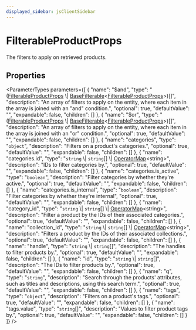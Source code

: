 ```yaml
---
displayed_sidebar: jsClientSidebar
---
```



# FilterableProductProps

The filters to apply on retrieved products.

## Properties

<ParameterTypes parameters={[
  {
    "name": "$and",
    "type": "([FilterableProductProps](internal.internal-1.ProductTypes.FilterableProductProps.mdx) \\| [BaseFilterable](../../DAL/interfaces/internal.internal-1.DAL.BaseFilterable.mdx)&#60;[FilterableProductProps](internal.internal-1.ProductTypes.FilterableProductProps.mdx)&#62;)[]",
    "description": "An array of filters to apply on the entity, where each item in the array is joined with an \"and\" condition.",
    "optional": true,
    "defaultValue": "",
    "expandable": false,
    "children": []
  },
  {
    "name": "$or",
    "type": "([FilterableProductProps](internal.internal-1.ProductTypes.FilterableProductProps.mdx) \\| [BaseFilterable](../../DAL/interfaces/internal.internal-1.DAL.BaseFilterable.mdx)&#60;[FilterableProductProps](internal.internal-1.ProductTypes.FilterableProductProps.mdx)&#62;)[]",
    "description": "An array of filters to apply on the entity, where each item in the array is joined with an \"or\" condition.",
    "optional": true,
    "defaultValue": "",
    "expandable": false,
    "children": []
  },
  {
    "name": "categories",
    "type": "`object`",
    "description": "Filters on a product's categories.",
    "optional": true,
    "defaultValue": "",
    "expandable": false,
    "children": []
  },
  {
    "name": "categories.id",
    "type": "`string` \\| `string`[] \\| [OperatorMap](../../internal/types/internal.OperatorMap.mdx)&#60;string&#62;",
    "description": "IDs to filter categories by.",
    "optional": true,
    "defaultValue": "",
    "expandable": false,
    "children": []
  },
  {
    "name": "categories.is_active",
    "type": "`boolean`",
    "description": "Filter categories by whether they're active.",
    "optional": true,
    "defaultValue": "",
    "expandable": false,
    "children": []
  },
  {
    "name": "categories.is_internal",
    "type": "`boolean`",
    "description": "Filter categories by whether they're internal",
    "optional": true,
    "defaultValue": "",
    "expandable": false,
    "children": []
  },
  {
    "name": "category_id",
    "type": "`string` \\| `string`[] \\| [OperatorMap](../../internal/types/internal.OperatorMap.mdx)&#60;string&#62;",
    "description": "Filter a product by the IDs of their associated categories.",
    "optional": true,
    "defaultValue": "",
    "expandable": false,
    "children": []
  },
  {
    "name": "collection_id",
    "type": "`string` \\| `string`[] \\| [OperatorMap](../../internal/types/internal.OperatorMap.mdx)&#60;string&#62;",
    "description": "Filters a product by the IDs of their associated collections.",
    "optional": true,
    "defaultValue": "",
    "expandable": false,
    "children": []
  },
  {
    "name": "handle",
    "type": "`string` \\| `string`[]",
    "description": "The handles to filter products by.",
    "optional": true,
    "defaultValue": "",
    "expandable": false,
    "children": []
  },
  {
    "name": "id",
    "type": "`string` \\| `string`[]",
    "description": "The IDs to filter products by.",
    "optional": true,
    "defaultValue": "",
    "expandable": false,
    "children": []
  },
  {
    "name": "q",
    "type": "`string`",
    "description": "Search through the products' attributes, such as titles and descriptions, using this search term.",
    "optional": true,
    "defaultValue": "",
    "expandable": false,
    "children": []
  },
  {
    "name": "tags",
    "type": "`object`",
    "description": "Filters on a product's tags.",
    "optional": true,
    "defaultValue": "",
    "expandable": false,
    "children": []
  },
  {
    "name": "tags.value",
    "type": "`string`[]",
    "description": "Values to filter product tags by.",
    "optional": true,
    "defaultValue": "",
    "expandable": false,
    "children": []
  }
]} />
